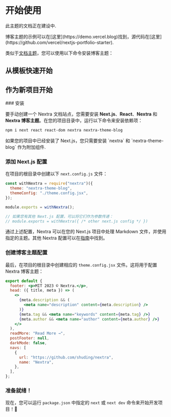 
# 开始使用

<Callout type="warning">此主题的文档正在建设中.</Callout>

<Callout>
  博客主题的示例可以在[这里](https://demo.vercel.blog)找到，源代码在[这里](https://github.com/vercel/nextjs-portfolio-starter).
</Callout>

类似于[文档主题](/docs/docs-theme/start)，您可以使用以下命令安装博客主题：

## 从模板快速开始

## 作为新项目开始

<Steps>
### 安装

要手动创建一个 Nextra 文档站点，您需要安装 **Next.js**、**React**、**Nextra** 和 **Nextra 博客主题**。在您的项目目录中，运行以下命令来安装依赖项：

```sh npm2yarn
npm i next react react-dom nextra nextra-theme-blog
```

<Callout>
  如果您的项目中已经安装了 Next.js，您只需要安装 `nextra` 和 `nextra-theme-blog`
  作为附加组件.
</Callout>

### 添加 Next.js 配置

在项目的根目录中创建以下 `next.config.js` 文件：

```js filename="next.config.js"
const withNextra = require("nextra")({
  theme: "nextra-theme-blog",
  themeConfig: "./theme.config.jsx",
});

module.exports = withNextra();

// 如果您有其他 Next.js 配置，可以将它们作为参数传递：
// module.exports = withNextra({ /* other next.js config */ })
```

通过上述配置，Nextra 可以在您的 Next.js 项目中处理 Markdown 文件，并使用指定的主题。其他 Nextra 配置可以在[指南](/docs/guide)中找到。

### 创建博客主题配置

最后，在项目的根目录中创建相应的 `theme.config.jsx` 文件。这将用于配置 Nextra 博客主题：

```jsx filename="theme.config.jsx"
export default {
  footer: <p>MIT 2023 © Nextra.</p>,
  head: ({ title, meta }) => (
    <>
      {meta.description && (
        <meta name="description" content={meta.description} />
      )}
      {meta.tag && <meta name="keywords" content={meta.tag} />}
      {meta.author && <meta name="author" content={meta.author} />}
    </>
  ),
  readMore: "Read More →",
  postFooter: null,
  darkMode: false,
  navs: [
    {
      url: "https://github.com/shuding/nextra",
      name: "Nextra",
    },
  ],
};
```

### 准备就绪！

现在，您可以运行 `package.json` 中指定的 `next` 或 `next dev` 命令来开始开发项目！🎉

</Steps>
